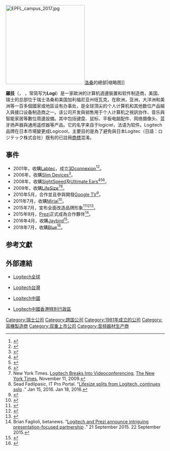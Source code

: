 {{noteta|G1=IT}}
{{Infobox company
| name = 羅技
| name_en = Logitech International S.A.
| logo = Logitech_logo.svg
| logo_size = 220
| logo_caption = 
| image = Logitech building in Lausanne - 20200721 144917.jpg
|image_size    = 250px
| image_caption = 位于瑞士创新园的罗技总部
| type = [[上市公司|上市公司]]
| native_name = 
| native_name_lang = 
| other_name = 
| traded_as = {{SWX|LOGN}}<br>{{NASDAQ|LOGI}}
| com_code = 
| ROC_UBN = 
| fate = 
| predecessor = 
| successor = 
| foundation = {{Start date and age|1981|10|2}}<br>{{SWI}}[[阿普勒|阿普勒]]
| defunct = 
| location = {{SWI}}[[洛桑|洛桑]]<br/>{{USA}}[[加利福尼亞州|加利福尼亞州]][[紐華克_(加利福尼亞州)|紐華克]]
| locations = 
| area_served = 全球
| founder = [[羅技|羅技]]（創辦人）<br>Ray（共同創辦人）<br>Giacomo Marini（共同創辦人）
| chairman = 
| vice_chairman = 
| president = 
| MD = 
| GM = 
| CEO = 
| COO = 
| CFO = 
| CMO = 
| CD = 
| key_people = Guerrino De Luca（董事會主席）<br>Wendy Becker（董事長）<br>Bracken Darrell（執行長）<br>Nate Olmstead（財務長）
| industry = 
| products = [[個人電腦|個人電腦]][[週邊設備|週邊設備]]
| services = 
|revenue       = {{increase}} {{US$|27.9 亿|link=yes}} <small>(FY 2019)</small>
|net_income    = {{increase}} {{US$|1.175 亿}}<small>(Q3 20)</small><ref name=release>{{cite web|url=https://ir.logitech.com/press-releases/press-release-details/2020/Logitech-Delivers-Record-Sales-and-Profitability-in-Holiday-Quarter/default.aspx|title=Logitech – Logitech Announces Q3 Financial Results for FY 2020|publisher=Logitech|access-date=21 January 2020|url-status=no|archive-date=2020-08-03|archive-url=https://web.archive.org/web/20200803104932/https://ir.logitech.com/press-releases/press-release-details/2020/Logitech-Delivers-Record-Sales-and-Profitability-in-Holiday-Quarter/default.aspx}}</ref>
|assets        = {{increase}} {{US$|23.4 亿}} <small>(Q3 20)</small><ref name="release"/>
|equity        = {{increase}} {{US$|12.9 亿}} <small>(Q3 20)</small><ref name="release"/>
| owner = 
| num_employees = 9000名（2012年3月31日）
| parent = 
|subsid        = {{Plainlist|
* [[3Dconnexion|3Dconnexion]]
* [[Mirial_s.u.r.l.|Mirial s.u.r.l.]]
* [[SightSpeed|SightSpeed]]
* [[Slim_Devices|Slim Devices]]
}}
| homepage = {{URL|http://www.logitech.com/}}
| zip_code = 
| telephone_no = 
| slogan = 
| capital = 
| market_value = 
| P/E_ratio = 
| earnings_per_share = 
| net_asset_value = 
| accounting_period = 
| major_shareholder = 
| footnotes = 
}}

[[File:EPFL_campus_2017.jpg|250px]][[洛桑|洛桑]]的總部|缩略图]]

'''羅技'''（{{lang-en|'''Logitech International S.A.'''}}，{{IPAc-en|ˈ|l|ɒ|dʒ|ɪ|t|ɛ|k}} {{respell|LO|ji|tek}}，常简写为'''Logi'''）是一家歐洲的计算机週邊裝置和软件制造商，美国、瑞士的总部位于瑞士洛桑和美国加利福尼亚州纽瓦克，在欧洲，亚洲，大洋洲和美洲等一百多個國家或地區设有办事处，是全球頂尖的个人计算机和其他数位产品输入與接口设备制造商之一。该公司开发與销售用于个人计算机之視訊协作、音乐與智能家居等數位周邊設備。其中包括键盘、鼠标、平板电脑配件、网络摄像头、蓝牙扬声器與通用遥控器等产品。它的名字来自于logiciel，法语为软件。Logitech品牌在日本市場變更成Logicool，主要目的是為了避免與日本Logitec（日語：ロジテック株式会社）既有的已註冊[[商標|商標]]混淆。

== 事件 ==
{{multiple image
| align = right
| direction = horizontal
| perrow = 1/2/1
| total_width = 270
| image1 = Logitechlogo1981.jpg
| alt1 = 
| caption1 = 
| image2 = 
| alt2 = 
| caption2 = 从1989至1996年使用的徽标
| image3 = Logitech.svg
| alt3 = 
| caption3 = 从1997至2015年使用的徽标<ref>{{Cite web |url=https://yulsfo.files.wordpress.com/2018/10/logitechlogo.pdf |title=Archived copy 
|access-date=30 October 2018 |archive-url=https://web.archive.org/web/20181030090934/https://yulsfo.files.wordpress.com/2018/10/logitechlogo.pdf |archive-date=30 October 2018 |url-status=live }}</ref>
| image4 = Logicool logo.png
| alt4 = 
| caption4 = 日本Logicool徽标
}}
* 2001年，收購[[Labtec|Labtec]]，成立[[3Dconnexion|3Dconnexion]]<ref>{{cite web |url=http://ir.logitech.com/releasedetail.cfm?ReleaseID=174502 |title=存档副本 |accessdate=2007-07-17  |deadurl=yes |archiveurl=https://web.archive.org/web/20070927013049/http://ir.logitech.com/releasedetail.cfm?ReleaseID=174502 |archivedate=2007-09-27 }}</ref><ref>{{Cite web |url=http://www.3dconnexion.com/supported-software/software0.html |title=存档副本 |access-date=2016-09-02 |archive-date=2020-03-13 |archive-url=https://web.archive.org/web/20200313014155/https://www.3dconnexion.com/supported-software/software0.html |dead-url=no }}</ref>。
* 2006年，收購[[Slim_Devices|Slim Devices]]<ref>{{cite web | title=Acquisition by Logitech announcement | url=http://forums.slimdevices.com/showthread.php?t=28821 | accessdate=October 18, 2006 | archive-date=2012-02-05 | archive-url=https://web.archive.org/web/20120205001554/http://forums.slimdevices.com/showthread.php?t=28821 | dead-url=no }}</ref>。
* 2008年，收購[[SightSpeed|SightSpeed]]及[[Ultimate_Ears|Ultimate Ears]]<ref>{{cite news |url=http://techcrunch.com/2008/10/29/logitech-coughs-up-30-million-to-acquire-sightspeed/ |title=Logitech Coughs Up $30 Million To Acquire SightSpeed |date=29 October 2008 |author=Robin Wauters |publisher=TechCrunch |accessdate=2016-09-02 |archive-date=2020-10-28 |archive-url=https://web.archive.org/web/20201028233047/https://techcrunch.com/2008/10/29/logitech-coughs-up-30-million-to-acquire-sightspeed/ |dead-url=no }}</ref><ref>{{Cite web |url=http://www.logitech.com/en-us/support/6164?section=downloads |title=存档副本 |access-date=2016-09-02 |archive-date=2013-09-08 |archive-url=https://web.archive.org/web/20130908085735/http://www.logitech.com/en-us/support/6164?section=downloads |dead-url=no }}</ref><ref name=Logitech>{{cite web |last=Phillips |first=Wes |title=Logitech to Acquire Ultimate Ears |url=http://www.stereophile.com/news/808logi/index.html |work=Stereophile |date=August 17, 2008 |accessdate=August 8, 2011 |archive-date=2020-09-25 |archive-url=https://web.archive.org/web/20200925075935/https://www.stereophile.com/news/808logi/index.html |dead-url=no }}</ref>。
* 2009年，收購[[LifeSize|LifeSize]]<ref name="New York Times: Logitech Breaks Into Videoconferencing">New York Times. [http://www.nytimes.com/2009/11/11/technology/start-ups/11logitech.html?_r=3 Logitech Breaks Into Videoconferencing], [[The_New_York_Times|The New York Times]], November 11, 2009.</ref><ref>Sead Fadilpasic, IT Pro Portal. “[http://www.itproportal.com/2016/01/15/lifesize-splits-from-logitech-continues-solo/ Lifesize splits from Logitech, continues solo] {{Wayback|url=http://www.itproportal.com/2016/01/15/lifesize-splits-from-logitech-continues-solo/ |date=20191012150945 }}.” Jan 15, 2016. Jan 18, 2016.</ref>。
* 2010年5月，合作並且參與開發[[Google_TV|Google TV]]<ref>{{cite news |url=http://www.pcmag.com/article2/0,2817,2364007,00.asp |title=Google Unveils Google TV With Sony, Logitech, Intel as Partners | News & Opinion | PCMag.com |work=pcmag.com |year=2011 |accessdate=2 August 2011 |first=Chloe |last=Albanesius |archive-date=2016-07-02 |archive-url=https://web.archive.org/web/20160702125537/http://www.pcmag.com/article2/0,2817,2364007,00.asp |dead-url=no }}</ref>。
* 2011年7月，收購[[Mirial|Mirial]]<ref>{{cite web |url=http://www.marketwatch.com/story/logitech-acquires-mirial-2011-07-20?reflink=MW_news_stmp |title=Logitech Acquires Mirial – MarketWatch |work=marketwatch.com |year=2011 |accessdate=2 August 2011 |archive-date=2020-09-22 |archive-url=https://web.archive.org/web/20200922060056/https://www.marketwatch.com/story/logitech-acquires-mirial-2011-07-20?reflink=MW_news_stmp |dead-url=no }}</ref>。
* 2015年7月，宣布全面改造品牌形象<ref>{{cite web|url=http://news.logitech.com/press-release/consumer-products/meet-new-logitech|title=Meet the New Logitech: A Company with Design at Its Core|first=Jessica|last=Monney|date=8 July 2015|work=Logitech Press Center|publisher=Logitech|accessdate=8 July 2015|archive-url=https://web.archive.org/web/20160829204035/http://news.logitech.com/press-release/consumer-products/meet-new-logitech|archive-date=2016-08-29|dead-url=yes}}</ref><ref>{{cite web |url=http://blog.logitech.com/2015/07/08/say-hello-to-the-new-logitech-2/ |title=Say Hello to the new Logitech |date=8 July 2015 |work=Logitech Blog |publisher=Logitech |accessdate=8 July 2015 |archive-date=2015-07-08 |archive-url=https://web.archive.org/web/20150708103605/http://blog.logitech.com/2015/07/08/say-hello-to-the-new-logitech-2/ |dead-url=no }}</ref><ref>{{cite web|url=http://blogs.wsj.com/digits/2015/07/08/to-rebrand-for-the-future-logi-drops-the-tech/|title=To Rebrand for the Future, Logi Drops the Tech|date=8 July 2015|work=WSJ Blog|publisher=Wall Street Journal|accessdate=8 July 2015|archive-date=2020-07-02|archive-url=https://web.archive.org/web/20200702115144/https://blogs.wsj.com/digits/2015/07/08/to-rebrand-for-the-future-logi-drops-the-tech/|dead-url=no}}</ref>。
* 2015年9月，[[Prezi|Prezi]]正式成為合作夥伴<ref>Brian Faglioli, betanews. “[http://betanews.com/2015/09/21/logitech-prezi/ Logitech and Prezi announce intriguing presentation-focused partnership] {{Wayback|url=http://betanews.com/2015/09/21/logitech-prezi/ |date=20150924233423 }}.” 21 September 2015. 22 September 2015.</ref>。
* 2016年4月，收購[[Jaybird|Jaybird]]<ref>{{Cite web|url=http://social.techcrunch.com/2016/04/12/logitech-snaps-up-wireless-headset-maker-jaybird-for-50m/|title=Logitech snaps up wireless earbuds maker JayBird for $50M|last=Coldewey|first=Devin|website=TechCrunch|access-date=2016-06-24}}</ref>。
*2018年7月，收購[[BLUE_Microphones|Blue]]<ref>{{Cite journal|title=Specification for measurement microphones|url=http://dx.doi.org/10.3403/02182668u|publisher=BSI British Standards}}</ref>。

== 参考文獻 ==
{{Reflist}}

== 外部連結 ==
*{{en}}[http://www.logitech.com/en-us Logitech全球] {{Wayback|url=http://www.logitech.com/en-us |date=20210505213900 }}
*{{zh-tw}}[http://www.logitech.com/zh-tw Logitech台灣] {{Wayback|url=http://www.logitech.com/zh-tw |date=20210502100351 }}
*{{zh-cn}}[http://www.logitech.com.cn/zh-cn Logitech中國] {{Wayback|url=http://www.logitech.com.cn/zh-cn |date=20210505213843 }}
*{{zh-hk}}[http://www.logitech.com/zh-hk Logitech中國香港特別行政區] {{Wayback|url=http://www.logitech.com/zh-hk |date=20210502100418 }}

{{羅技}}

[[Category:瑞士公司|Category:瑞士公司]]
[[Category:跨国公司|Category:跨国公司]]
[[Category:1981年成立的公司|Category:1981年成立的公司]]
[[Category:耳機製造商|Category:耳機製造商]]
[[Category:双重上市公司|Category:双重上市公司]]
[[Category:音频器材生产商|Category:音频器材生产商]]